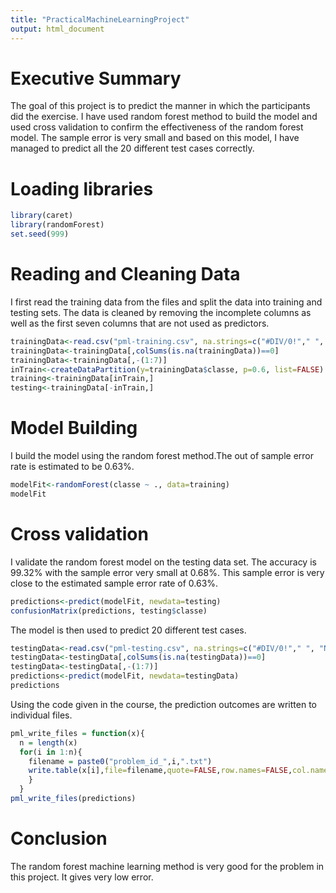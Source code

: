 ```yaml
---
title: "PracticalMachineLearningProject"
output: html_document
---
```


# Executive Summary
The goal of this project is to predict the manner in which the participants did the exercise. I have used random forest method to build the model and used cross validation to confirm the effectiveness of the random forest model. The sample error is very small and based on this model, I have managed to predict all the 20 different test cases correctly.

# Loading libraries
```r
library(caret)
library(randomForest)
set.seed(999)
```

# Reading and Cleaning Data
I first read the training data from the files and split the data into training and testing sets. The data is cleaned by removing the incomplete columns as well as the first seven columns that are not used as predictors.
```r
trainingData<-read.csv("pml-training.csv", na.strings=c("#DIV/0!"," ", "NA"))
trainingData<-trainingData[,colSums(is.na(trainingData))==0]
trainingData<-trainingData[,-(1:7)]
inTrain<-createDataPartition(y=trainingData$classe, p=0.6, list=FALSE)
training<-trainingData[inTrain,]
testing<-trainingData[-inTrain,]
```

# Model Building 
I build the model using the random forest method.The out of sample error rate is estimated to be 0.63%.
```r
modelFit<-randomForest(classe ~ ., data=training)
modelFit
```

# Cross validation
I validate the random forest model on the testing data set. The accuracy is 99.32% with the sample error very small at 0.68%. This sample error is very close to the estimated sample error rate of 0.63%.
```r
predictions<-predict(modelFit, newdata=testing)
confusionMatrix(predictions, testing$classe)
```

The model is then used to predict 20 different test cases.
```r
testingData<-read.csv("pml-testing.csv", na.strings=c("#DIV/0!"," ", "NA"))
testingData<-testingData[,colSums(is.na(testingData))==0]
testingData<-testingData[,-(1:7)]
predictions<-predict(modelFit, newdata=testingData)
predictions
```

Using the code given in the course, the prediction outcomes are written to individual files.
```r
pml_write_files = function(x){
  n = length(x)
  for(i in 1:n){
    filename = paste0("problem_id_",i,".txt")
    write.table(x[i],file=filename,quote=FALSE,row.names=FALSE,col.names=FALSE)
    }
  }
pml_write_files(predictions)
```

# Conclusion
The random forest machine learning method is very good for the problem in this project. It gives very low error.
